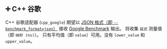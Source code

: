 ## ➕ C++ 谷歌

C++ 谷歌适配器 (`cpp_google`) 期望以 [JSON 格式（即 `--benchmark_format=json`）](https://github.com/google/benchmark/blob/main/docs/user_guide.md#output-formats) 接收 [Google Benchmark](https://github.com/google/benchmark) 输出。
将收集 `延迟` 测量值（即 `纳秒 (ns)`）。
只有平均值（即 `value`）可用。没有 `lower_value` 和 `upper_value`。